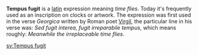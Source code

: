 '''Tempus fugit''' is a [[Latin (language)|latin]] expression meaning ''time flies''. Today it's frequently used as an inscription on clocks or artwork. The expression was first used in the verse ''Georgica'' written by Roman poet [[Virgil]], the particular line in his verse was: ''Sed fugit interea, fugit irreparabile tempus'', which means roughly: ''Meanwhile the irreplaceable time flies''.

{{Vocab-stub}}

[[sv:Tempus fugit]]